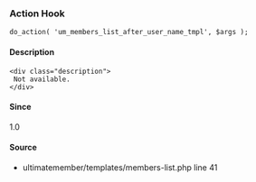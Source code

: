
### Action Hook    
    
```
do_action( 'um_members_list_after_user_name_tmpl', $args );
```

#### Description
    <div class="description">
     Not available.
    </div>

#### Since
<div class="description">
1.0
</div>

#### Source
  - <Link href="/developer/files/templates-members-list#source-view.41">ultimatemember/templates/members-list.php</Link> <Link href="/developer/files/templates-members-list#source-view.41">line 41</Link>

